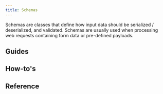 ```yaml
---
title: Schemas
---
```



Schemas are classes that define how input data should be serialized / deserialized, and validated. Schemas are usually used when processing web requests containing form data or pre-defined payloads.

## Guides

<div className="row">
  <article key="introduction" className="col col--6">
    <DocCard item={{type: "link", href: "./schemas/introduction", label: "Introduction", docId: "schemas/introduction" }} />
  </article>
  <article key="validations" className="col col--6">
    <DocCard item={{type: "link", href: "./schemas/validations", label: "Validations", docId: "schemas/validations" }} />
  </article>
</div>

## How-to's

<div className="row">
  <article key="create-custom-schema-fields" className="col col--6">
    <DocCard item={{type: "link", href: "./schemas/how-to/create-custom-schema-fields", label: "Create custom schema fields", docId: "schemas/how-to/create-custom-schema-fields" }} />
  </article>
</div>

## Reference

<div className="row">
  <article key="fields" className="col col--6">
    <DocCard item={{type: "link", href: "./schemas/reference/fields", label: "Schema fields", docId: "schemas/reference/fields" }} />
  </article>
</div>

